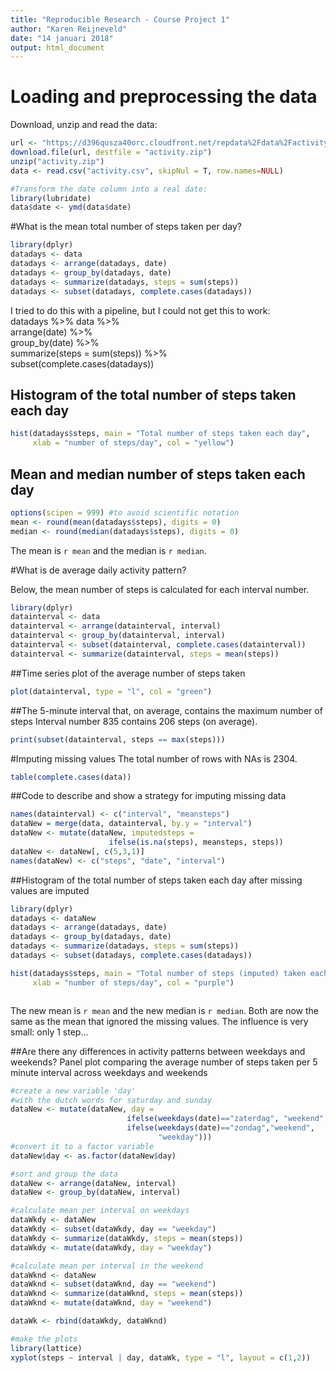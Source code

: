 ---
title: "Reproducible Research - Course Project 1"
author: "Karen Reijneveld"
date: "14 januari 2018"
output: html_document
---
# Loading and preprocessing the data
Download, unzip and read the data:
```{r}
url <- "https://d396qusza40orc.cloudfront.net/repdata%2Fdata%2Factivity.zip"
download.file(url, destfile = "activity.zip")
unzip("activity.zip")
data <- read.csv("activity.csv", skipNul = T, row.names=NULL)

#Transform the date column into a real date: 
library(lubridate)
data$date <- ymd(data$date)
```

#What is the mean total number of steps taken per day?


```{r totalstepsperday}
library(dplyr)
datadays <- data
datadays <- arrange(datadays, date)
datadays <- group_by(datadays, date)
datadays <- summarize(datadays, steps = sum(steps))
datadays <- subset(datadays, complete.cases(datadays))
```

I tried to do this with a pipeline, but I could not get this to work:   
datadays %>% data %>%  
        arrange(date) %>%  
        group_by(date) %>%  
        summarize(steps = sum(steps)) %>%  
        subset(complete.cases(datadays))  
        
## Histogram of the total number of steps taken each day
```{r histogram}
hist(datadays$steps, main = "Total number of steps taken each day", 
     xlab = "number of steps/day", col = "yellow")
```

## Mean and median number of steps taken each day
```{r meanmedian}
options(scipen = 999) #to avoid scientific notation
mean <- round(mean(datadays$steps), digits = 0)
median <- round(median(datadays$steps), digits = 0)
```

The mean is `r mean` and the median is `r median`.  

#What is de average daily activity pattern?

Below, the mean number of steps is calculated for each interval number. 
```{r}
library(dplyr)
datainterval <- data
datainterval <- arrange(datainterval, interval)
datainterval <- group_by(datainterval, interval)
datainterval <- subset(datainterval, complete.cases(datainterval))
datainterval <- summarize(datainterval, steps = mean(steps))
```

##Time series plot of the average number of steps taken

```{r timeseriesplot}
plot(datainterval, type = "l", col = "green")
```

##The 5-minute interval that, on average, contains the maximum number of steps
Interval number 835 contains 206 steps (on average).
```{r}
print(subset(datainterval, steps == max(steps)))
```

#Imputing missing values
The total number of rows with NAs is 2304. 
```{r}
table(complete.cases(data))
```
##Code to describe and show a strategy for imputing missing data

```{r}
names(datainterval) <- c("interval", "meansteps")
dataNew = merge(data, datainterval, by.y = "interval")
dataNew <- mutate(dataNew, imputedsteps = 
                      ifelse(is.na(steps), meansteps, steps))
dataNew <- dataNew[, c(5,3,1)]
names(dataNew) <- c("steps", "date", "interval")
```
##Histogram of the total number of steps taken each day after missing values are imputed

```{r histogram2}
library(dplyr)
datadays <- dataNew
datadays <- arrange(datadays, date)
datadays <- group_by(datadays, date)
datadays <- summarize(datadays, steps = sum(steps))
datadays <- subset(datadays, complete.cases(datadays))

hist(datadays$steps, main = "Total number of steps (imputed) taken each day", 
     xlab = "number of steps/day", col = "purple")
```

```{r ref.label = "meanmedian"}
```

The new mean is `r mean` and the new median is `r median`. Both are now the same as the mean that ignored the missing values. The influence is very small: only 1 step... 

##Are there any differences in activity patterns between weekdays and weekends?
Panel plot comparing the average number of steps taken per 5 minute interval across weekdays and weekends

```{r panelplot}
#create a new variable 'day' 
#with the dutch words for saturday and sunday
dataNew <- mutate(dataNew, day = 
                          ifelse(weekdays(date)=="zaterdag", "weekend",
                          ifelse(weekdays(date)=="zondag","weekend", 
                                 "weekday")))
#convert it to a factor variable
dataNew$day <- as.factor(dataNew$day)

#sort and group the data
dataNew <- arrange(dataNew, interval)
dataNew <- group_by(dataNew, interval)

#calculate mean per interval on weekdays
dataWkdy <- dataNew
dataWkdy <- subset(dataWkdy, day == "weekday")
dataWkdy <- summarize(dataWkdy, steps = mean(steps))
dataWkdy <- mutate(dataWkdy, day = "weekday")

#calculate mean per interval in the weekend
dataWknd <- dataNew
dataWknd <- subset(dataWknd, day == "weekend")
dataWknd <- summarize(dataWknd, steps = mean(steps))
dataWknd <- mutate(dataWknd, day = "weekend")

dataWk <- rbind(dataWkdy, dataWknd)

#make the plots
library(lattice)
xyplot(steps ~ interval | day, dataWk, type = "l", layout = c(1,2))
```
